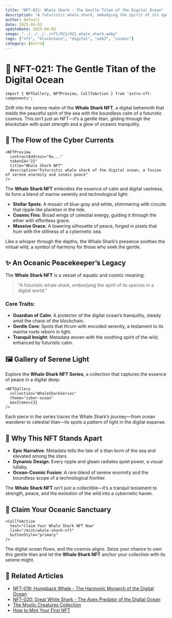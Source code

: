 ```yaml
---
title: "NFT-021: Whale Shark - The Gentle Titan of the Digital Ocean"
description: "A futuristic whale shark, embodying the spirit of its species in a digital world."
author: default
date: 2025-04-03
updateDate: 2025-04-03
image: "../../../../nft/021/021_whale_shark.webp"
tags: ["nft", "blockchain", "digital", "web3", "cosmic"]
category: [Astro]
---
```


# 🦈 NFT-021: The Gentle Titan of the Digital Ocean

```astro
import { NFTGallery, NFTPreview, CallToAction } from 'astro-nft-components';
```

Drift into the serene realm of the **Whale Shark NFT**, a digital behemoth that melds the peaceful spirit of the sea with the boundless calm of a futuristic cosmos. This isn’t just an NFT—it’s a gentle titan, gliding through the blockchain with quiet strength and a glow of oceanic tranquility.

## 🌊 The Flow of the Cyber Currents

```astro
<NFTPreview
  contractAddress="0x..."
  tokenId="21"
  title="Whale Shark NFT"
  description="Futuristic whale shark of the digital ocean, a fusion of serene enormity and cosmic peace"
/>
```

The **Whale Shark NFT** embodies the essence of calm and digital vastness, its form a blend of marine serenity and technological light:

- **Stellar Spots**: A mosaic of blue-gray and white, shimmering with circuits that ripple like plankton in the tide.
- **Cosmic Fins**: Broad wings of celestial energy, guiding it through the ether with effortless grace.
- **Massive Grace**: A towering silhouette of peace, forged in pixels that hum with the stillness of a cybernetic sea.

Like a whisper through the depths, the Whale Shark’s presence soothes the virtual wild, a symbol of harmony for those who seek the gentle.

## ✨ An Oceanic Peacekeeper’s Legacy

The **Whale Shark NFT** is a vessel of aquatic and cosmic meaning:

> "A futuristic whale shark, embodying the spirit of its species in a digital world."

### Core Traits:

- **Guardian of Calm**: A protector of the digital ocean’s tranquility, steady amid the chaos of the blockchain.
- **Gentle Core**: Spots that thrum with encoded serenity, a testament to its marine roots reborn in light.
- **Tranquil Insight**: Metadata woven with the soothing spirit of the wild, enhanced by futuristic calm.

## 🖼️ Gallery of Serene Light

Explore the **Whale Shark NFT Series**, a collection that captures the essence of peace in a digital deep:

```astro
<NFTGallery
  collection="WhaleSharkSeries"
  theme="cyber-ocean"
  maxItems={3}
/>
```

Each piece in the series traces the Whale Shark’s journey—from ocean wanderer to celestial titan—its spots a pattern of light in the digital expanse.

## 🌌 Why This NFT Stands Apart

- **Epic Narrative**: Metadata tells the tale of a titan born of the sea and elevated among the stars.
- **Dynamic Design**: Every ripple and gleam radiates quiet power, a visual lullaby.
- **Ocean-Cosmic Fusion**: A rare blend of serene enormity and the boundless scope of a technological frontier.

The **Whale Shark NFT** isn’t just a collectible—it’s a tranquil testament to strength, peace, and the evolution of the wild into a cybernetic haven.

## 🦈 Claim Your Oceanic Sanctuary

```astro
<CallToAction
  text="Claim Your Whale Shark NFT Now"
  link="/mint/whale-shark-nft"
  buttonStyle="primary"
/>
```

The digital ocean flows, and the cosmos aligns. Seize your chance to own this gentle titan and let the **Whale Shark NFT** anchor your collection with its serene might.

## 🔗 Related Articles

- [NFT-019: Humpback Whale - The Harmonic Monarch of the Digital Ocean](../nft-019-humpback-whale)
- [NFT-020: Great White Shark - The Apex Predator of the Digital Ocean](../nft-020-great-white-shark)
- [The Mystic Creatures Collection](../mystic-creatures)
- [How to Mint Your First NFT](../mint-guide)
